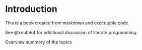 # Introduction

This is a book created from markdown and executable code.

See @knuth84 for additional discussion of literate programming.

Overview summary of the topics 